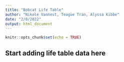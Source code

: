 ```yaml
---
title: "Bobcat Life Table"
author: "Nikole Vannest, Teague Tran, Alyssa Kibbe"
date: "2/8/2022"
output: html_document
---
```


```r
knitr::opts_chunk$set(echo = TRUE)
```

## Start adding life table data here

```r

```

